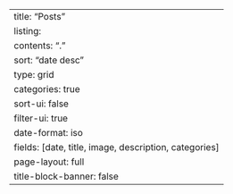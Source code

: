 ---
title: "Posts"
listing:
  contents: "."
  sort: "date desc"
  type: grid
  categories: true
  sort-ui: false
  filter-ui: true
  date-format: iso
  fields: [date, title, image, description, categories]
page-layout: full
title-block-banner: false
---